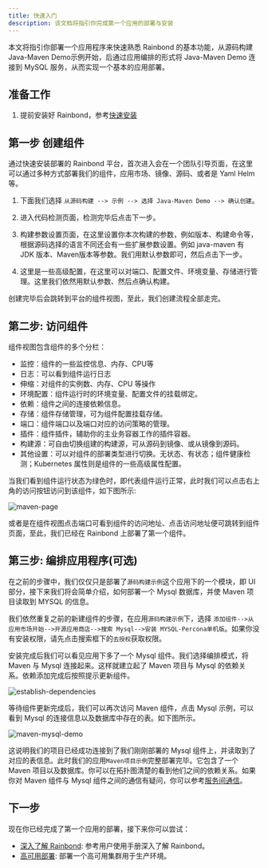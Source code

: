 ```yaml
---
title: 快速入门
description: 该文档将指引你完成第一个应用的部署与安装
---
```


本文将指引你部署一个应用程序来快速熟悉 Rainbond 的基本功能，从源码构建 Java-Maven Demo示例开始，后通过应用编排的形式将 Java-Maven Demo 连接到 MySQL 服务，从而实现一个基本的应用部署。

## 准备工作

1. 提前安装好 Rainbond，参考[快速安装](/docs/quick-start/quick-install)

## 第一步 创建组件

通过快速安装部署的 Rainbond 平台，首次进入会在一个团队引导页面，在这里可以通过多种方式部署我们的组件，应用市场、镜像、源码、或者是 Yaml Helm 等。  

1. 下面我们选择 `从源码构建 --> 示例 --> 选择 Java-Maven Demo --> 确认创建`。

2. 进入代码检测页面，检测完毕后点击下一步。

3. 构建参数设置页面，在这里设置你本次构建的参数，例如版本、构建命令等，根据源码选择的语言不同还会有一些扩展参数设置。例如 java-maven 有 JDK 版本、Maven版本等参数。我们用默认参数即可，然后点击下一步。

4. 这里是一些高级配置，在这里可以对端口、配置文件、环境变量、存储进行管理。这里我们依然用默认参数、然后点确认构建。

创建完毕后会跳转到平台的组件视图，至此，我们创建流程全部走完。

## 第二步: 访问组件

组件视图包含组件的多个分栏：
- 监控：组件的一些监控信息、内存、CPU等
- 日志：可以看到组件运行日志
- 伸缩：对组件的实例数、内存、CPU 等操作
- 环境配置：组件运行时的环境变量、配置文件的挂载绑定。
- 依赖：组件之间的连接依赖信息。
- 存储：组件存储管理，可为组件配置挂载存储。
- 端口：组件端口以及端口对应的访问策略的管理。
- 插件：组件插件，辅助你的主业务容器工作的插件容器。
- 构建源：可自由切换组建的构建源，可从源码到镜像、或从镜像到源码。
- 其他设置：可以对组件的部署类型进行切换。无状态、有状态；组件健康检测；Kubernetes 属性则是组件的一些高级属性配置。

当我们看到组件运行状态为绿色时，即代表组件运行正常，此时我们可以点击右上角的访问按钮访问到该组件，如下图所示:

![maven-page](https://static.goodrain.com/docs/5.7/docs/quick-start/maven-page.jpg)

或者是在组件视图点击端口可看到组件的访问地址、点击访问地址便可跳转到组件页面，至此，我们已经在 Rainbond 上部署了第一个组件。

## 第三步: 编排应用程序(可选)

在之前的步骤中，我们仅仅只是部署了`源码构建示例`这个应用下的一个模块，即 UI 部分，接下来我们将会简单介绍，如何部署一个 Mysql 数据库，并使 Maven 项目读取到 MYSQL 的信息。

我们依然重复之前的新建组件的步骤，在应用`源码构建示例`下，选择 `添加组件-->从应用市场开始-->开源应用商店-->搜索 Mysql-->安装 MYSQL-Percona单机版`。如果你没有安装权限，请先点击搜索框下的`去授权`获取权限。

安装完成后我们可以看见应用下多了一个 Mysql 组件。我们选择编排模式，将 Maven 与 Mysql 连接起来。这样就建立起了 Maven 项目与 Mysql 的依赖关系。依赖添加完成后按照提示更新组件。

![establish-dependencies](https://static.goodrain.com/docs/5.7/docs/quick-start/establish-dependencies.jpg)

等待组件更新完成后，我们可以再次访问 Maven 组件，点击 Mysql 示例，可以看到 Mysql 的连接信息以及数据库中存在的表。如下图所示。

![maven-mysql-demo](https://static.goodrain.com/docs/5.7/docs/quick-start/maven-mysql-demo.jpg)

这说明我们的项目已经成功连接到了我们刚刚部署的 Mysql 组件上，并读取到了对应的表信息。此时我们的应用`Maven项目示例`完整部署完毕。它包含了一个 Maven 项目以及数据库。你可以在拓扑图清楚的看到他们之间的依赖关系。如果你对 Maven 组件与 Mysql 组件之间的通信有疑问，你可以参考[服务间通信](../micro-service/service-mesh/regist_and_discover)。

## 下一步

现在你已经完成了第一个应用的部署，接下来你可以尝试：
- [深入了解 Rainbond](/docs/use-manual): 参考用户使用手册深入了解 Rainbond。
- [高可用部署](../installation/install-with-ui/ha): 部署一个高可用集群用于生产环境。
